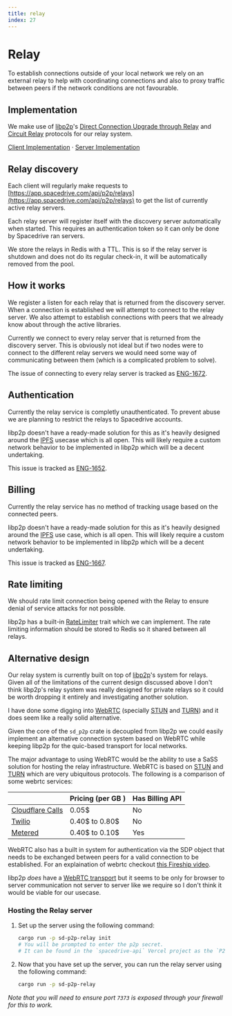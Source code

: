 ```yaml
---
title: relay
index: 27
---
```


# Relay

To establish connections outside of your local network we rely on an external relay to help with coordinating connections and also to proxy traffic between peers if the network conditions are not favourable.

## Implementation

We make use of [libp2p](https://libp2p.io)'s [Direct Connection Upgrade through Relay](https://github.com/libp2p/specs/blob/master/relay/DCUtR.md) and [Circuit Relay](https://github.com/libp2p/specs/blob/master/relay/README.md) protocols for our relay system.

[Client Implementation](https://github.com/spacedriveapp/spacedrive/tree/main/crates/p2p/src/hooks/quic/transport.rs)
·
[Server Implementation](https://github.com/spacedriveapp/spacedrive/tree/main/apps/p2p-relay)

## Relay discovery

Each client will regularly make requests to [https://app.spacedrive.com/api/p2p/relays](https://app.spacedrive.com/api/p2p/relays) to get the list of currently active relay servers.

Each relay server will register itself with the discovery server automatically when started. This requires an authentication token so it can only be done by Spacedrive ran servers.

We store the relays in Redis with a TTL. This is so if the relay server is shutdown and does not do its regular check-in, it will be automatically removed from the pool.

## How it works

We register a listen for each relay that is returned from the discovery server. When a connection is established we will attempt to connect to the relay server. We also attempt to establish connections with peers that we already know about through the active libraries.

Currently we connect to every relay server that is returned from the discovery server. This is obviously not ideal but if two nodes were to connect to the different relay servers we would need some way of communicating between them (which is a complicated problem to solve).

The issue of connecting to every relay server is tracked as [ENG-1672](https://linear.app/spacedriveapp/issue/ENG-1672/mesh-relays).

## Authentication

Currently the relay service is completly unauthenticated. To prevent abuse we are planning to restrict the relays to Spacedrive accounts.

libp2p doesn't have a ready-made solution for this as it's heavily designed around the [IPFS](https://ipfs.tech) usecase which is all open. This will likely require a custom network behavior to be implemented in libp2p which will be a decent undertaking.

This issue is tracked as [ENG-1652](https://linear.app/spacedriveapp/issue/ENG-1652/relay-authentication).

## Billing

Currently the relay service has no method of tracking usage based on the connected peers.

libp2p doesn't have a ready-made solution for this as it's heavily designed around the [IPFS](https://ipfs.tech) use case, which is all open. This will likely require a custom network behavior to be implemented in libp2p which will be a decent undertaking.

This issue is tracked as [ENG-1667](https://linear.app/spacedriveapp/issue/ENG-1667/relay-metering).

## Rate limiting

We should rate limit connection being opened with the Relay to ensure denial of service attacks for not possible.

libp2p has a built-in [RateLimiter](https://docs.rs/libp2p/latest/libp2p/relay/trait.RateLimiter.html) trait which we can implement. The rate limiting information should be stored to Redis so it shared between all relays.

## Alternative design

Our relay system is currently built on top of [libp2p](https://libp2p.io)'s system for relays. Given all of the limitations of the current design discussed above I don't think libp2p's relay system was really designed for private relays so it could be worth dropping it entirely and investigating another solution.

I have done some digging into [WebRTC](https://webrtc.org) (specially [STUN](https://en.wikipedia.org/wiki/STUN) and [TURN](https://en.wikipedia.org/wiki/Traversal_Using_Relays_around_NAT)) and it does seem like a really solid alternative.

Given the core of the `sd_p2p` crate is decoupled from libp2p we could easily implement an alternative connection system based on WebRTC while keeping libp2p for the quic-based transport for local networks.

The major advantage to using WebRTC would be the ability to use a SaSS solution for hosting the relay infrastructure. WebRTC is based on [STUN](https://en.wikipedia.org/wiki/STUN) and [TURN](https://en.wikipedia.org/wiki/Traversal_Using_Relays_around_NAT) which are very ubiquitous protocols. The following is a comparison of some webrtc services:

|                                                                   | Pricing (per GB ) | Has Billing API |
|-------------------------------------------------------------------|-------------------|-----------------|
| [Cloudflare Calls](https://developers.cloudflare.com/calls/turn/) | 0.05$             | No              |
| [Twilio](https://www.twilio.com/stun-turn)                        | 0.40$ to 0.80$    | No              |
| [Metered](https://www.metered.ca/stun-turn)                       | 0.40$ to 0.10$    | Yes             |

WebRTC also has a built in system for authentication via the SDP object that needs to be exchanged between peers for a valid connection to be established. For an explaination of webrtc checkout [this Fireship video](https://www.youtube.com/watch?v=WmR9IMUD_CY).

libp2p *does* have a [WebRTC transport](https://docs.rs/libp2p-webrtc/0.7.1-alpha) but it seems to be only for browser to server communication not server to server like we require so I don't think it would be viable for our usecase.

### Hosting the Relay server

<Notice
	type="note"
	text="Be careful running this on your local machine as it will expose your public IP address to all Spacedrive users."
/>

1. Set up the server using the following command:

    ```bash
    cargo run -p sd-p2p-relay init
    # You will be prompted to enter the p2p secret.
    # It can be found in the `spacedrive-api` Vercel project as the `P2P_SECRET` environment variable.
    ```

2. Now that you have set up the server, you can run the relay server using the following command:

    ```bash
    cargo run -p sd-p2p-relay
    ```

*Note that you will need to ensure port `7373` is exposed through your firewall for this to work.*

